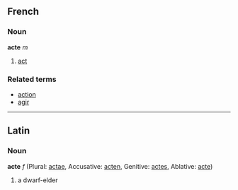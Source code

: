 ==French==
===Noun===
'''acte''' ''m''

# [[act]]

===Related terms===
*[[action]]
*[[agir]]

----
==Latin==
===Noun===
'''acte''' ''f'' (Plural: [[actae]], Accusative: [[acten]], Genitive: [[actes]], Ablative: [[acte]])

#a dwarf-elder